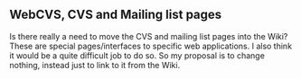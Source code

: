 == WebCVS, CVS and Mailing list pages ==

Is there really a need to move the CVS and mailing list pages into the Wiki? These are special pages/interfaces to specific web applications. I also think it would be a quite difficult job to do so. So my proposal is to change nothing, instead just to link to it from the Wiki.